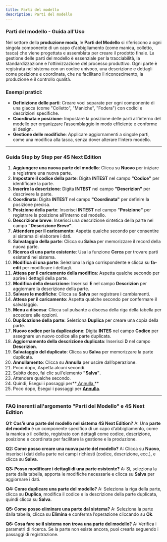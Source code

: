 ```yaml
---
title: Parti del modello
description: Parti del modello
---
```


### Parti del modello - Guida all'Uso

Nel settore della **produzione moda**, le **Parti del Modello** si riferiscono a ogni singola componente di un capo d'abbigliamento (come manica, colletto, tasca) che viene progettata e assemblata per creare il prodotto finale. La gestione delle parti del modello è essenziale per la tracciabilità, la standardizzazione e l’ottimizzazione del processo produttivo. Ogni parte è registrata nel sistema con un codice univoco, una descrizione e dettagli come posizione e coordinata, che ne facilitano il riconoscimento, la produzione e il controllo qualità.

### Esempi pratici:

* **Definizione delle parti**: Creare voci separate per ogni componente di una giacca (come "Colletto", "Maniche", "Fodera") con codici e descrizioni specifiche.
* **Coordinata e posizione**: Impostare la posizione delle parti all’interno del modello per organizzare l’assemblaggio in modo efficiente e conforme al design.
* **Gestione delle modifiche**: Applicare aggiornamenti a singole parti, come una modifica alla tasca, senza dover alterare l’intero modello.

***

### Guida Step by Step per **4S Next Edition**

1. **Aggiungere una nuova parte del modello**: Clicca su **Nuovo** per iniziare a registrare una nuova parte.
2. **Impostare il codice della parte**: Digita **INTEST** nel campo **"Codice"** per identificare la parte.
3. **Inserire la descrizione**: Digita **INTEST** nel campo **"Descrizion"** per descrivere la parte.
4. **Coordinata**: Digita **INTEST** nel campo **"Coordinata"** per definire la posizione precisa.
5. **Posizione della parte**: Inserisci **INTEST** nel campo **"Posizione"** per registrare la posizione all’interno del modello.
6. **Descrizione breve**: Inserisci una descrizione sintetica della parte nel campo **"Descrizione Breve"**.
7. **Attendere per il caricamento**: Aspetta qualche secondo per consentire al sistema di elaborare i dati.
8. **Salvataggio della parte**: Clicca su **Salva** per memorizzare il record della nuova parte.
9. **Ricerca di una parte esistente**: Usa la funzione **Cerca** per trovare parti esistenti nel sistema.
10. **Modifica di una parte**: Seleziona la riga corrispondente e clicca su **fa-edit** per modificare i dettagli.
11. **Attesa per il caricamento della modifica**: Aspetta qualche secondo per aprire i dettagli della parte.
12. **Modifica della descrizione**: Inserisci **E** nel campo **Descrizion** per aggiornare la descrizione della parte.
13. **Salvare le modifiche**: Clicca su **Salva** per registrare i cambiamenti.
14. **Attesa per il caricamento**: Aspetta qualche secondo per confermare il salvataggio.
15. **Menu a discesa**: Clicca sul pulsante a discesa della riga della tabella per accedere alle opzioni.
16. **Duplicazione della parte**: Seleziona **Duplica** per creare una copia della parte.
17. **Nuovo codice per la duplicazione**: Digita **INTES** nel campo **Codice** per assegnare un nuovo codice alla parte duplicata.
18. **Aggiornamento della descrizione duplicata**: Inserisci **D** nel campo **Descrizion**.
19. **Salvataggio del duplicato**: Clicca su **Salva** per memorizzare la parte duplicata.
20. **Annullamento**: Clicca su **Annulla** per uscire dall’operazione.
21. Poco dopo, Aspetta alcuni secondi.
22. Subito dopo, fai clic sull'elemento  **"Salva"**.
23. Attendere qualche secondo.
24. Quindi, Esegui i passaggi per\*\*<u> Annulla.</u>\*\*
25. Poco dopo, Esegui i passaggi per **<u>Annulla</u>**.

***

### FAQ inerenti all'argomento "**Parti del Modello"** e 4S Next Edition

**Q1: Cos’è una parte del modello nel sistema 4S Next Edition?**
A: Una **parte del modello** è un componente specifico di un capo d'abbigliamento, come la manica o il colletto, registrato con dettagli come codice, descrizione, posizione e coordinata per facilitare la gestione e la produzione.

**Q2: Come posso creare una nuova parte del modello?**
A: Clicca su **Nuovo**, inserisci i dati della parte nei campi richiesti (codice, descrizione, ecc.), e clicca su **Salva**.

**Q3: Posso modificare i dettagli di una parte esistente?**
A: Sì, seleziona la parte dalla tabella, apporta le modifiche necessarie e clicca su **Salva** per aggiornare i dati.

**Q4: Come duplicare una parte del modello?**
A: Seleziona la riga della parte, clicca su **Duplica**, modifica il codice e la descrizione della parte duplicata, quindi clicca su **Salva**.

**Q5: Come posso eliminare una parte dal sistema?**
A: Seleziona la parte dalla tabella, clicca su **Elimina** e conferma l’operazione cliccando su **Ok**.

**Q6: Cosa fare se il sistema non trova una parte del modello?**
A: Verifica i parametri di ricerca. Se la parte non esiste ancora, puoi crearla seguendo i passaggi di registrazione.